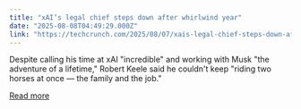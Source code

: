 ```yaml
---
title: "xAI’s legal chief steps down after whirlwind year"
date: "2025-08-08T04:49:29.000Z"
link: "https://techcrunch.com/2025/08/07/xais-legal-chief-steps-down-after-whirlwind-year/"
---
```


Despite calling his time at xAI "incredible" and working with Musk "the adventure of a lifetime," Robert Keele said he couldn't keep "riding two horses at once — the family and the job."

[Read more](https://techcrunch.com/2025/08/07/xais-legal-chief-steps-down-after-whirlwind-year/)
